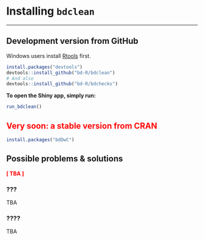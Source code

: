 # Installing `bdclean`

***


## Development version from GitHub

Windows users install [Rtools](https://cran.r-project.org/bin/windows/Rtools/) first.

```r
install.packages("devtools")
devtools::install_github("bd-R/bdclean")
# And also
devtools::install_github("bd-R/bdchecks")
```
**To open the Shiny app, simply run:**

```r
run_bdclean()
```

## <span style="color:red">Very soon: a stable version from CRAN</span>

[comment]: <> (Need-To-Be-Updated!)

```r
install.packages("bdDwC")
```

## Possible problems & solutions

**<span style="color:red">[ TBA ]</span>**

### ???
TBA

### ????
TBA